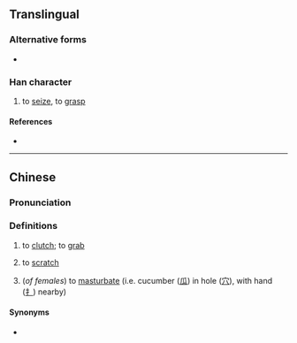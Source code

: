 {{character info/new}}
==Translingual==

===Alternative forms===
* {{l|mul|攨}}

===Han character===
{{Han char|rn=64|rad=手|as=10|sn=13|four=|canj=QJCO|ids=⿰扌窊}}

# to [[seize]], to [[grasp]]

====References====
* {{Han ref|kx=0448.120|dkj=12516|dj=0799.050|hdz=31937.050|uh=6432|ud=25650}}

----

==Chinese==
{{zh-forms}}

===Pronunciation===
{{zh-pron
|m=wā
|c=waa2,we2
|c-t=va2
|cat=v
}}

===Definitions===
{{zh-hanzi}}

# {{lb|zh|Cantonese}} to [[clutch]]; to [[grab]]
# {{lb|zh|Cantonese}} to [[scratch]]
#: {{zh-x|搲痕|to '''scratch''' an itch|C-T}}
# {{lb|zh|Mandarin|slang}} (''of females'') to [[masturbate]] (i.e. cucumber ([[瓜]]) in hole ([[穴]]), with hand ([[扌]]) nearby)

====Synonyms====
* {{sense|to scratch}}
{{zh-dial|搔}}